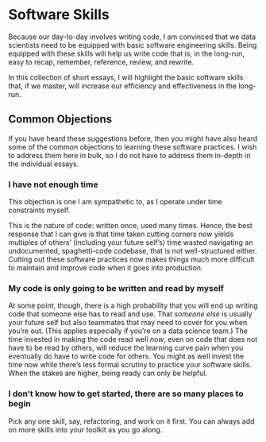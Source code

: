 # Software Skills

Because our day-to-day involves writing code,
I am convinced that we data scientists
need to be equipped with basic software engineering skills.
Being equipped with these skills
will help us write code that is, in the long-run,
easy to recap, remember, reference, review, and rewrite.

In this collection of short essays,
I will highlight the basic software skills that,
if we master,
will increase our efficiency and effectiveness in the long-run.

## Common Objections

If you have heard these suggestions before,
then you might have also heard some of the common objections
to learning these software practices.
I wish to address them here in bulk,
so I do not have to address them in-depth in the individual essays.

### I have not enough time

This objection is one I am sympathetic to,
as I operate under time constraints myself.

This is the nature of code: written once, used many times.
Hence, the best response that I can give is that time taken cutting corners now
yields multiples of others' (including your future self's) time wasted
navigating an undocumented, spaghetti-code codebase,
that is not well-structured either.
Cutting out these software practices now
makes things much more difficult to maintain and improve code
when it goes into production.

### My code is only going to be written and read by myself

At some point, though, there is a high probability
that you will end up writing code
that someone else has to read and use.
That _someone else_ is usually your future self
but also teammates that may need to cover for you when you're out.
(This applies especially if you're on a data science team.)
The time invested in making the code read well _now_,
even on code that does not have to be read by others,
will reduce the learning curve pain
when you eventually do have to write code for others.
You might as well invest the time now while there's less formal scrutiny
to practice your software skills.
When the stakes are higher, being ready can only be helpful.

### I don't know how to get started, there are so many places to begin

Pick any one skill, say, refactoring, and work on it first.
You can always add on more skills into your toolkit as you go along.
